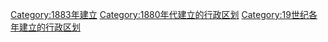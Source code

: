 {{Cat topic in year| topic=建立的行政区划|year=1883}}
[[Category:1883年建立|Category:1883年建立]]
[[Category:1880年代建立的行政区划|Category:1880年代建立的行政区划]]
[[Category:19世纪各年建立的行政区划|Category:19世纪各年建立的行政区划]]